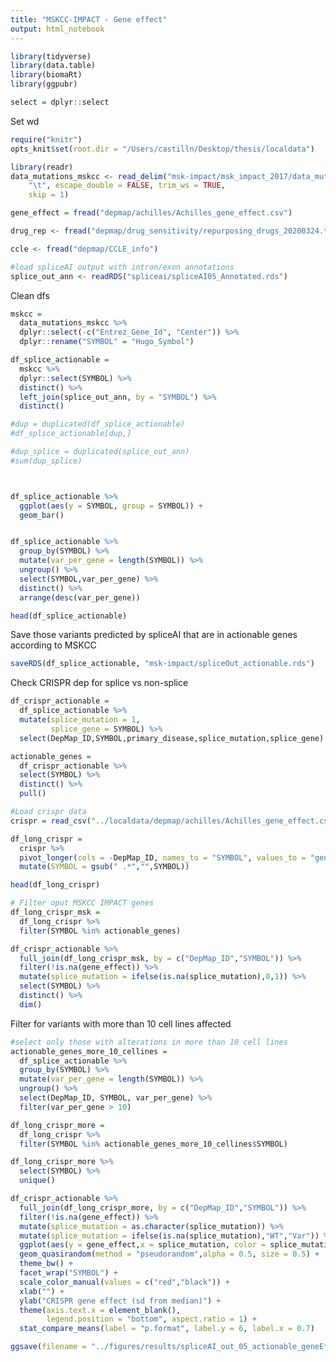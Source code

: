 ```yaml
---
title: "MSKCC-IMPACT - Gene effect"
output: html_notebook
---
```



```r
library(tidyverse)
library(data.table)
library(biomaRt)
library(ggpubr)

select = dplyr::select
```

Set wd 
```r
require("knitr")
opts_knit$set(root.dir = "/Users/castilln/Desktop/thesis/localdata")
```

```r
library(readr)
data_mutations_mskcc <- read_delim("msk-impact/msk_impact_2017/data_mutations_mskcc.txt", 
    "\t", escape_double = FALSE, trim_ws = TRUE, 
    skip = 1)

gene_effect = fread("depmap/achilles/Achilles_gene_effect.csv")

drug_rep <- fread("depmap/drug_sensitivity/repurposing_drugs_20200324.txt")

ccle <- fread("depmap/CCLE_info")

#load spliceAI output with intron/exon annotations
splice_out_ann <- readRDS("spliceai/spliceAI05_Annotated.rds")

```


Clean dfs
```r
mskcc = 
  data_mutations_mskcc %>% 
  dplyr::select(-c("Entrez_Gene_Id", "Center")) %>% 
  dplyr::rename("SYMBOL" = "Hugo_Symbol")
```

```r
df_splice_actionable =
  mskcc %>% 
  dplyr::select(SYMBOL) %>% 
  distinct() %>%
  left_join(splice_out_ann, by = "SYMBOL") %>% 
  distinct()

#dup = duplicated(df_splice_actionable)
#df_splice_actionable[dup,]

#dup_splice = duplicated(splice_out_ann)
#sum(dup_splice)



df_splice_actionable %>% 
  ggplot(aes(y = SYMBOL, group = SYMBOL)) +
  geom_bar()


df_splice_actionable %>% 
  group_by(SYMBOL) %>% 
  mutate(var_per_gene = length(SYMBOL)) %>% 
  ungroup() %>% 
  select(SYMBOL,var_per_gene) %>% 
  distinct() %>% 
  arrange(desc(var_per_gene))

head(df_splice_actionable)
```
Save those variants predicted by spliceAI that are in actionable genes according to MSKCC
```r
saveRDS(df_splice_actionable, "msk-impact/spliceOut_actionable.rds")
```

Check CRISPR dep for splice vs non-splice
```r
df_crispr_actionable = 
  df_splice_actionable %>% 
  mutate(splice_mutation = 1,
         splice_gene = SYMBOL) %>%
  select(DepMap_ID,SYMBOL,primary_disease,splice_mutation,splice_gene)

actionable_genes =
  df_crispr_actionable %>% 
  select(SYMBOL) %>% 
  distinct() %>% 
  pull()

#Load crispr data
crispr = read_csv("../localdata/depmap/achilles/Achilles_gene_effect.csv")

df_long_crispr = 
  crispr %>% 
  pivot_longer(cols = -DepMap_ID, names_to = "SYMBOL", values_to = "gene_effect") %>% 
  mutate(SYMBOL = gsub(" .*","",SYMBOL))

head(df_long_crispr)

# Filter oput MSKCC IMPACT genes
df_long_crispr_msk =
  df_long_crispr %>% 
  filter(SYMBOL %in% actionable_genes)

df_crispr_actionable %>% 
  full_join(df_long_crispr_msk, by = c("DepMap_ID","SYMBOL")) %>% 
  filter(!is.na(gene_effect)) %>% 
  mutate(splice_mutation = ifelse(is.na(splice_mutation),0,1)) %>% 
  select(SYMBOL) %>% 
  distinct() %>% 
  dim()
```

Filter for variants with more than 10 cell lines affected
```r
#select only those with alterations in more than 10 cell lines
actionable_genes_more_10_cellines = 
  df_splice_actionable %>% 
  group_by(SYMBOL) %>% 
  mutate(var_per_gene = length(SYMBOL)) %>% 
  ungroup() %>% 
  select(DepMap_ID, SYMBOL, var_per_gene) %>% 
  filter(var_per_gene > 10)

df_long_crispr_more = 
  df_long_crispr %>% 
  filter(SYMBOL %in% actionable_genes_more_10_cellines$SYMBOL)

df_long_crispr_more %>% 
  select(SYMBOL) %>% 
  unique() 
```

```r
df_crispr_actionable %>% 
  full_join(df_long_crispr_more, by = c("DepMap_ID","SYMBOL")) %>% 
  filter(!is.na(gene_effect)) %>% 
  mutate(splice_mutation = as.character(splice_mutation)) %>% 
  mutate(splice_mutation = ifelse(is.na(splice_mutation),"WT","Var")) %>% 
  ggplot(aes(y = gene_effect,x = splice_mutation, color = splice_mutation)) + 
  geom_quasirandom(method = "pseudorandom",alpha = 0.5, size = 0.5) + 
  theme_bw() +
  facet_wrap("SYMBOL") +
  scale_color_manual(values = c("red","black")) +
  xlab("") +
  ylab("CRISPR gene effect (sd from median)") +
  theme(axis.text.x = element_blank(),
        legend.position = "bottom", aspect.ratio = 1) + 
  stat_compare_means(label = "p.format", label.y = 6, label.x = 0.7)

ggsave(filename = "../figures/results/spliceAI_out_05_actionable_geneEffect_wilcoxon.png")
```

















